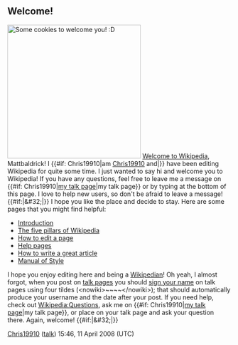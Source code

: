 <article id="16880779" title=User talk:Mattbaldrick>
	<talkpage id="16880779" title="User talk:Mattbaldrick">



== Welcome! ==

[[Image:Chocolate chip cookies.jpg|thumb|300px|Some cookies to welcome you! :D]] [[Wikipedia:Welcoming committee/Welcome to Wikipedia|Welcome to Wikipedia]], Mattbaldrick! I {{#if: Chris19910|am [[User:Chris19910|Chris19910]] and|}} have been editing Wikipedia for quite some time. I just wanted to say hi and welcome you to Wikipedia! If you have any questions, feel free to leave me a message on {{#if: Chris19910|[[User talk:Chris19910|my talk page]]|my talk page}} or by typing ''{{tl|helpme}}'' at the bottom of this page. I love to help new users, so don't be afraid to leave a message! {{#if:|&amp;#32;{{{2}}}|}} I hope you like the place and decide to stay. Here are some pages that you might find helpful:
* [[Wikipedia:Introduction|Introduction]]
* [[Wikipedia:Five pillars|The five pillars of Wikipedia]]
* [[Wikipedia:How to edit a page|How to edit a page]]
* [[Help:Contents|Help pages]]
* [[Wikipedia:Article development|How to write a great article]]
* [[Wikipedia:Manual of Style|Manual of Style]]
I hope you enjoy editing here and being a [[Wikipedia:Wikipedians|Wikipedian]]! Oh yeah, I almost forgot, when you post on [[Wikipedia:Talk page|talk pages]] you should [[Wikipedia:Sign your posts on talk pages|sign your name]] on talk pages using four tildes (&lt;nowiki&gt;~~~~&lt;/nowiki&gt;); that should automatically produce your username and the date after your post.
If you need help, check out [[Wikipedia:Questions]], ask me on {{#if: Chris19910|[[User talk:Chris19910|my talk page]]|my talk page}}, or place {{tl|helpme}} on your talk page and ask your question there. Again, welcome! {{#if:|&amp;#32;{{{3}}}|}}

 
[[User:Chris19910|Chris19910]] ([[User talk:Chris19910|talk]]) 15:46, 11 April 2008 (UTC)
	</talkpage>
</article>